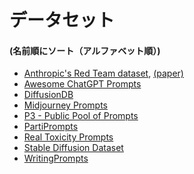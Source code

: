# データセット
#### (名前順にソート（アルファベット順）)

- [Anthropic's Red Team dataset](https://github.com/anthropics/hh-rlhf/tree/master/red-team-attempts), [(paper)](https://arxiv.org/abs/2209.07858)
- [Awesome ChatGPT Prompts](https://huggingface.co/datasets/fka/awesome-chatgpt-prompts)
- [DiffusionDB](https://github.com/poloclub/diffusiondb)
- [Midjourney Prompts](https://huggingface.co/datasets/succinctly/midjourney-prompts)
- [P3 - Public Pool of Prompts](https://huggingface.co/datasets/bigscience/P3)
- [PartiPrompts](https://parti.research.google)
- [Real Toxicity Prompts](https://allenai.org/data/real-toxicity-prompts)
- [Stable Diffusion Dataset](https://huggingface.co/datasets/Gustavosta/Stable-Diffusion-Prompts)
- [WritingPrompts](https://www.reddit.com/r/WritingPrompts)
